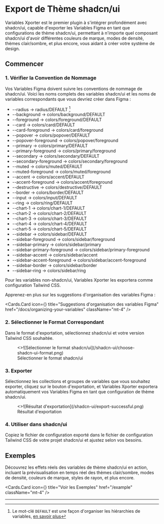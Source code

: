 
# Export de Thème shadcn/ui

Variables Xporter est le premier plugin à s'intégrer profondément avec shadcn/ui, capable d'exporter les Variables Figma en tant que configurations de thème shadcn/ui, permettant à n'importe quel composant shadcn/ui d'avoir différentes couleurs de marque, modes de densité, thèmes clair/sombre, et plus encore, vous aidant à créer votre système de design.

## Commencer

### 1. Vérifier la Convention de Nommage

Vos Variables Figma doivent suivre les conventions de nommage de shadcn/ui. Voici les noms complets des variables shadcn/ui et les noms de variables correspondants que vous devriez créer dans Figma :

- --radius -> radius/DEFAULT [^1]
- --background -> colors/background/DEFAULT
- --foreground -> colors/foreground/DEFAULT
- --card -> colors/card/DEFAULT
- --card-foreground -> colors/card/foreground
- --popover -> colors/popover/DEFAULT
- --popover-foreground -> colors/popover/foreground
- --primary -> colors/primary/DEFAULT
- --primary-foreground -> colors/primary/foreground
- --secondary -> colors/secondary/DEFAULT
- --secondary-foreground -> colors/secondary/foreground
- --muted -> colors/muted/DEFAULT
- --muted-foreground -> colors/muted/foreground
- --accent -> colors/accent/DEFAULT
- --accent-foreground -> colors/accent/foreground
- --destructive -> colors/destructive/DEFAULT
- --border -> colors/border/DEFAULT
- --input -> colors/input/DEFAULT
- --ring -> colors/ring/DEFAULT
- --chart-1 -> colors/chart-1/DEFAULT
- --chart-2 -> colors/chart-2/DEFAULT
- --chart-3 -> colors/chart-3/DEFAULT
- --chart-4 -> colors/chart-4/DEFAULT
- --chart-5 -> colors/chart-5/DEFAULT
- --sidebar -> colors/sidebar/DEFAULT
- --sidebar-foreground -> colors/sidebar/foreground
- --sidebar-primary -> colors/sidebar/primary
- --sidebar-primary-foreground -> colors/sidebar/primary-foreground
- --sidebar-accent -> colors/sidebar/accent
- --sidebar-accent-foreground -> colors/sidebar/accent-foreground
- --sidebar-border -> colors/sidebar/border
- --sidebar-ring -> colors/sidebar/ring

<Callout type="info">
  Pour les variables non-shadcn/ui, Variables Xporter les exportera comme configuration Tailwind CSS.
</Callout>

Apprenez-en plus sur les suggestions d'organisation des variables Figma :

<Cards.Card
  icon={<BookCopy />}
  title="Suggestions d'organisation des variables Figma"
  href="/docs/organizing-your-variables"
  className="mt-4"
/>

### 2. Sélectionner le Format Correspondant

Dans le format d'exportation, sélectionnez shadcn/ui et votre version Tailwind CSS souhaitée.
<figure className="mt-6 max-w-[400px]">
  <>![Sélectionner le format shadcn/ui](/shadcn-ui/choose-shadcn-ui-format.png)</>
  <figcaption>
    Sélectionner le format shadcn/ui
  </figcaption>
</figure>

### 3. Exporter

Sélectionnez les collections et groupes de variables que vous souhaitez exporter, cliquez sur le bouton d'exportation, et Variables Xporter exportera automatiquement vos Variables Figma en tant que configuration de thème shadcn/ui.
<figure className="mt-6 max-w-[400px]">
  <>![Résultat d'exportation](/shadcn-ui/export-successful.png)</>
  <figcaption>
    Résultat d'exportation
  </figcaption>
</figure>

### 4. Utiliser dans shadcn/ui

Copiez le fichier de configuration exporté dans le fichier de configuration Tailwind CSS de votre projet shadcn/ui et ajustez selon vos besoins.

## Exemples

Découvrez les effets réels des variables de thème shadcn/ui en action, incluant la prévisualisation en temps réel des thèmes clair/sombre, modes de densité, couleurs de marque, styles de rayon, et plus encore.

<Cards.Card
  icon={<Layout />}
  title="Voir les Exemples"
  href="/example"
  className="mt-4"
/>

---

[^1]: Le mot-clé `DEFAULT` est une façon d'organiser les hiérarchies de variables, [en savoir plus](/docs/organizing-your-variables/principles#use-default-value)